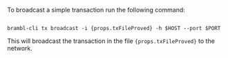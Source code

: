 To broadcast a simple transaction run the following command:

<pre><code>
brambl-cli tx broadcast -i {props.txFileProved} -h $HOST --port $PORT 
</code></pre>

<p>This will broadcast the transaction in the file <code>{props.txFileProved}</code> to the network.</p>